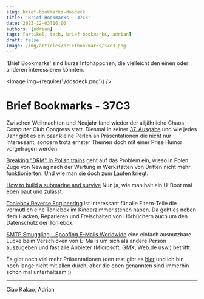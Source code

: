 ---
slug: brief-bookmarks-dosdeck
title: 'Brief Bookmarks – 37C3'
date: 2023-12-03T16:00
authors: [adrian]
tags: [artikel, tech, brief-bookmarks, adrian]
draft: false
image: /img/articles/briefbookmarks/37c3.png
---


'Brief Bookmarks' sind kurze Infohäppchen, die vielleicht den einen oder anderen interessieren könnten.

<Image img={require('./dosdeck.png')} />

<!--truncate-->

# Brief Bookmarks - 37C3

Zwischen Weihnachten und Neujahr fand wieder der alljährliche Chaos Computer Club Congress statt. Diesmal in seiner [37. Ausgabe](https://events.ccc.de/congress/2023/infos/startpage.html) und wie jedes Jahr gibt es ein paar kleine Perlen an Präsentationen die nicht nur interessant, sondern trotz ernster Themen doch mit einer Prise Humor vorgetragen werden: 

[Breaking "DRM" in Polish trains](https://media.ccc.de/v/37c3-12142-breaking_drm_in_polish_trains) geht auf das Problem ein, wieso in Polen Züge von Newag nach der Wartung in Werkstätten von Dritten nicht mehr funktionierten. Und wie man sie doch zum Laufen kriegt. 

[How to build a submarine and survive](https://media.ccc.de/v/37c3-11828-how_to_build_a_submarine_and_survive) Nun ja, wie man halt ein U-Boot mal eben baut und zulässt. 

[Toniebox Reverse Engineering](https://media.ccc.de/v/37c3-11993-toniebox_reverse_engineering) ist interessant für alle Eltern-Teile die vermutlich eine Toniebox im Kinderzimmer stehen haben. Da geht es neben dem Hacken, Reparieren und Freischalten von Hörbüchern auch um den Datenschutz der Toniebox. 

[SMTP Smuggling – Spoofing E-Mails Worldwide](https://media.ccc.de/v/37c3-11782-smtp_smuggling_spoofing_e-mails_worldwide) eine einfach ausnutzbare Lücke beim Verschicken von E-Mails um sich als andere Person auszugeben und fast alle Anbieter (Microsoft, GMX, Web.de usw.) betrifft. 

Es gibt noch viel mehr Präsentationen (den rest gibt es [hier](https://media.ccc.de/c/37c3) und ich bin noch lange nicht mit allen durch, aber die oben genannten sind immerhin schon mal unterhaltsam :)

---

Ciao Kakao, Adrian
